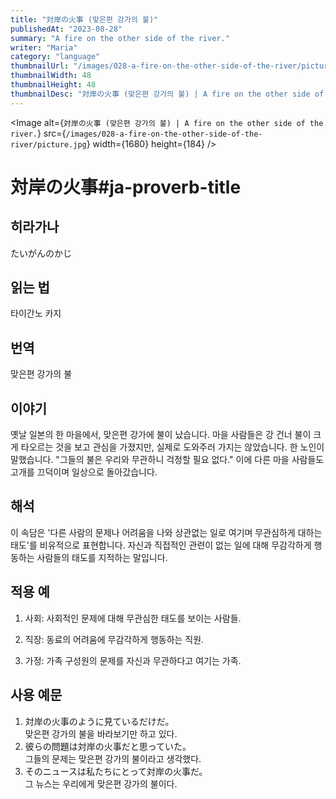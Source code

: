 ```yaml
---
title: "対岸の火事 (맞은편 강가의 불)"
publishedAt: "2023-08-28"
summary: "A fire on the other side of the river."
writer: "Maria"
category: "language"
thumbnailUrl: "/images/028-a-fire-on-the-other-side-of-the-river/picture.jpg"
thumbnailWidth: 48
thumbnailHeight: 48
thumbnailDesc: "対岸の火事 (맞은편 강가의 불) | A fire on the other side of the river."
---
```


<Image
  alt={`対岸の火事 (맞은편 강가의 불) | A fire on the other side of the river.`}
  src={`/images/028-a-fire-on-the-other-side-of-the-river/picture.jpg`}
  width={1680}
  height={184}
/>

# 対岸の火事#ja-proverb-title

## 히라가나

たいがんのかじ

## 읽는 법

타이간노 카지

## 번역

맞은편 강가의 불

## 이야기

옛날 일본의 한 마을에서, 맞은편 강가에 불이 났습니다. 마을 사람들은 강 건너 불이 크게 타오르는 것을 보고 관심을 가졌지만, 실제로 도와주러 가지는 않았습니다. 한 노인이 말했습니다. "그들의 불은 우리와 무관하니 걱정할 필요 없다." 이에 다른 마을 사람들도 고개를 끄덕이며 일상으로 돌아갔습니다.

## 해석

이 속담은 '다른 사람의 문제나 어려움을 나와 상관없는 일로 여기며 무관심하게 대하는 태도'를 비유적으로 표현합니다. 자신과 직접적인 관련이 없는 일에 대해 무감각하게 행동하는 사람들의 태도를 지적하는 말입니다.

## 적용 예

1. 사회: 사회적인 문제에 대해 무관심한 태도를 보이는 사람들.

2. 직장: 동료의 어려움에 무감각하게 행동하는 직원.

3. 가정: 가족 구성원의 문제를 자신과 무관하다고 여기는 가족.

## 사용 예문

1. 対岸の火事のように見ているだけだ。<br /> 맞은편 강가의 불을 바라보기만 하고 있다.
2. 彼らの問題は対岸の火事だと思っていた。<br /> 그들의 문제는 맞은편 강가의 불이라고 생각했다.
3. そのニュースは私たちにとって対岸の火事だ。<br /> 그 뉴스는 우리에게 맞은편 강가의 불이다.

